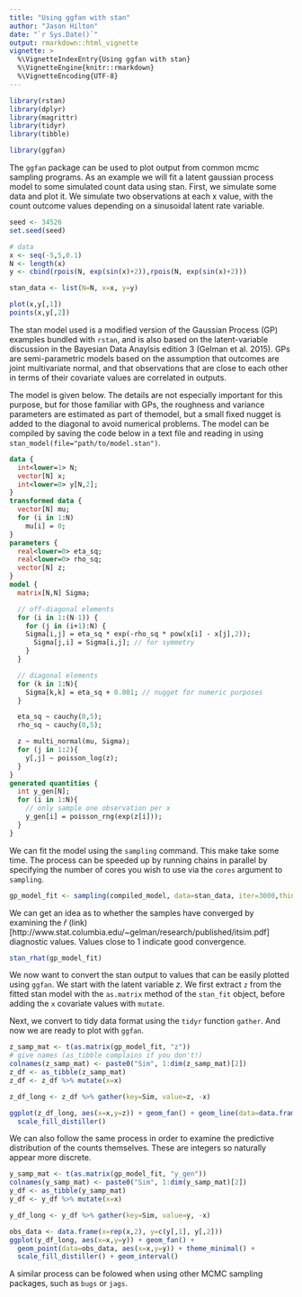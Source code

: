 ---
title: "Using ggfan with stan"
author: "Jason Hilton"
date: "`r Sys.Date()`"
output: rmarkdown::html_vignette
vignette: >
  %\VignetteIndexEntry{Using ggfan with stan}
  %\VignetteEngine{knitr::rmarkdown}
  %\VignetteEncoding{UTF-8}
---


```{r setup}
library(rstan)
library(dplyr)
library(magrittr)
library(tidyr)
library(tibble)

library(ggfan)

```

The `ggfan` package can be used to plot output from common mcmc sampling programs.
As an example we will fit a latent gaussian process model to some simulated count data using stan. First, we simulate some data and plot it. We simulate two observations at each x value, with the count outcome values depending on a sinusoidal latent rate variable.

```{r stan_example}
seed <- 34526
set.seed(seed)

# data 
x <- seq(-5,5,0.1)
N <- length(x)
y <- cbind(rpois(N, exp(sin(x)+2)),rpois(N, exp(sin(x)+2)))

stan_data <- list(N=N, x=x, y=y)

plot(x,y[,1])
points(x,y[,2])
```

The stan model used is a modified version of the Gaussian Process (GP) examples bundled with `rstan`, and is also based on the latent-variable discussion in the Bayesian Data Anaylsis edition 3 (Gelman et al. 2015). GPs are semi-parametric models based on the assumption that outcomes are joint multivariate normal, and that observations that are close to each other in terms of their covariate values are correlated in outputs. 

The model is given below. The details are not especially important for this purpose, but for those familiar with GPs, the roughness and variance parameters are estimated as part of themodel, but a small fixed nugget is added to the diagonal to avoid numerical problems.
The model can be compiled by saving the code below in a text file and reading in using `stan_model(file="path/to/model.stan")`.

```{stan model, output.var="compiled_model",message=F, results="hide",eval=FALSE}
data {
  int<lower=1> N;
  vector[N] x;
  int<lower=0> y[N,2];
}
transformed data {
  vector[N] mu;
  for (i in 1:N)
    mu[i] = 0;
}
parameters {
  real<lower=0> eta_sq;
  real<lower=0> rho_sq;
  vector[N] z;
}
model {
  matrix[N,N] Sigma;

  // off-diagonal elements
  for (i in 1:(N-1)) {
    for (j in (i+1):N) {
    Sigma[i,j] = eta_sq * exp(-rho_sq * pow(x[i] - x[j],2));
      Sigma[j,i] = Sigma[i,j]; // for symmetry
    }
  }

  // diagonal elements
  for (k in 1:N){
    Sigma[k,k] = eta_sq + 0.001; // nugget for numeric purposes
  }

  eta_sq ~ cauchy(0,5);
  rho_sq ~ cauchy(0,5);

  z ~ multi_normal(mu, Sigma);
  for (j in 1:2){
    y[,j] ~ poisson_log(z);
  }
}
generated quantities {
  int y_gen[N];
  for (i in 1:N){
    // only sample one observation per x
    y_gen[i] = poisson_rng(exp(z[i]));
  }
}

```

We can fit the model using the `sampling` command. This make take some time. The process can be speeded up by running chains in parallel by specifying the number of cores you wish to use via the `cores` argument to `sampling`.

```{r fit_model, results=FALSE, echo=TRUE, eval=FALSE}
gp_model_fit <- sampling(compiled_model, data=stan_data, iter=3000,thin=6)
```

We can get an idea as to whether the samples have converged by examining the $\hat{r}$ (link)[http://www.stat.columbia.edu/~gelman/research/published/itsim.pdf] diagnostic values.
Values close to 1 indicate good convergence.

```{r rhat}
stan_rhat(gp_model_fit)
```


We now want to convert the stan output to values that can be easily plotted using `ggfan`. We start with the latent variable $z$. We first extract `z` from the fitted stan model with the `as.matrix` method of the `stan_fit` object, before adding the `x` covariate values with `mutate`.

Next, we convert to tidy data format using the `tidyr` function `gather`. And now we are ready to plot with `ggfan`.


```{r convert_to_list}

z_samp_mat <- t(as.matrix(gp_model_fit, "z"))
# give names (as_tibble complains if you don't!)
colnames(z_samp_mat) <- paste0("Sim", 1:dim(z_samp_mat)[2])
z_df <- as_tibble(z_samp_mat)
z_df <- z_df %>% mutate(x=x)

z_df_long <- z_df %>% gather(key=Sim, value=z, -x)

ggplot(z_df_long, aes(x=x,y=z)) + geom_fan() + geom_line(data=data.frame(x=x,y=sin(x)+2), aes(x=x,y=y),colour="red") + theme_minimal() + 
  scale_fill_distiller()
```


We can also follow the same process in order to examine the predictive distribution of the counts themselves. These are integers so naturally appear more discrete.

```{r observations}

y_samp_mat <- t(as.matrix(gp_model_fit, "y_gen"))
colnames(y_samp_mat) <- paste0("Sim", 1:dim(y_samp_mat)[2])
y_df <- as_tibble(y_samp_mat)
y_df <- y_df %>% mutate(x=x)

y_df_long <- y_df %>% gather(key=Sim, value=y, -x)

obs_data <- data.frame(x=rep(x,2), y=c(y[,1], y[,2]))
ggplot(y_df_long, aes(x=x,y=y)) + geom_fan() + 
  geom_point(data=obs_data, aes(x=x,y=y)) + theme_minimal() + 
  scale_fill_distiller() + geom_interval()

```

A similar process can be folowed when using other MCMC sampling packages, such as `bugs` or `jags`.

